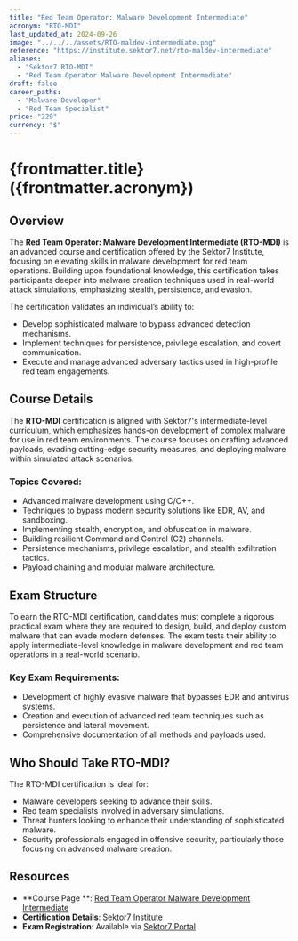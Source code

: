 ```yaml
---
title: "Red Team Operator: Malware Development Intermediate"
acronym: "RTO-MDI"
last_updated_at: 2024-09-26
image: "../../../assets/RTO-maldev-intermediate.png"
reference: "https://institute.sektor7.net/rto-maldev-intermediate"
aliases:
  - "Sektor7 RTO-MDI"
  - "Red Team Operator Malware Development Intermediate"
draft: false
career_paths:
  - "Malware Developer"
  - "Red Team Specialist"
price: "229"
currency: "$"
---
```


# {frontmatter.title} ({frontmatter.acronym})

## Overview

The **Red Team Operator: Malware Development Intermediate (RTO-MDI)** is an advanced course and certification offered by
the Sektor7 Institute, focusing on elevating skills in malware development for red team operations. Building upon
foundational knowledge, this certification takes participants deeper into malware creation techniques used in real-world
attack simulations, emphasizing stealth, persistence, and evasion.

The certification validates an individual’s ability to:

- Develop sophisticated malware to bypass advanced detection mechanisms.
- Implement techniques for persistence, privilege escalation, and covert communication.
- Execute and manage advanced adversary tactics used in high-profile red team engagements.

## Course Details

The **RTO-MDI** certification is aligned with Sektor7's intermediate-level curriculum, which emphasizes hands-on
development of complex malware for use in red team environments. The course focuses on crafting advanced payloads,
evading cutting-edge security measures, and deploying malware within simulated attack scenarios.

### Topics Covered:

- Advanced malware development using C/C++.
- Techniques to bypass modern security solutions like EDR, AV, and sandboxing.
- Implementing stealth, encryption, and obfuscation in malware.
- Building resilient Command and Control (C2) channels.
- Persistence mechanisms, privilege escalation, and stealth exfiltration tactics.
- Payload chaining and modular malware architecture.

## Exam Structure

To earn the RTO-MDI certification, candidates must complete a rigorous practical exam where they are required to design,
build, and deploy custom malware that can evade modern defenses. The exam tests their ability to apply
intermediate-level knowledge in malware development and red team operations in a real-world scenario.

### Key Exam Requirements:

- Development of highly evasive malware that bypasses EDR and antivirus systems.
- Creation and execution of advanced red team techniques such as persistence and lateral movement.
- Comprehensive documentation of all methods and payloads used.

## Who Should Take RTO-MDI?

The RTO-MDI certification is ideal for:

- Malware developers seeking to advance their skills.
- Red team specialists involved in adversary simulations.
- Threat hunters looking to enhance their understanding of sophisticated malware.
- Security professionals engaged in offensive security, particularly those focusing on advanced malware creation.

## Resources

- **Course Page
  **: [Red Team Operator Malware Development Intermediate](https://institute.sektor7.net/rto-maldev-intermediate)
- **Certification Details**: [Sektor7 Institute](https://institute.sektor7.net/)
- **Exam Registration**: Available via [Sektor7 Portal](https://institute.sektor7.net/)
